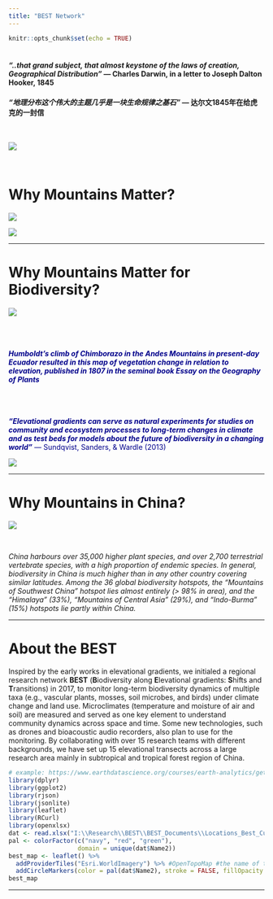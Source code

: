 ```yaml
---
title: "BEST Network"
---
```


```r
knitr::opts_chunk$set(echo = TRUE)
```

#### <br> ***"..that grand subject, that almost keystone of the laws of creation, Geographical Distribution"*** --- Charles Darwin, in a letter to Joseph Dalton Hooker, 1845

#### ***"地理分布这个伟大的主题几乎是一块生命规律之基石"*** --- 达尔文1845年在给虎克的一封信

<br>

![](Pictures/1st_page.png)

<br>

# Why Mountains Matter?

::: {.row}
::: {.col-md-6 align="center"}
![](Pictures/Thinking%20Like%20a%20Mountain.png)
:::

::: {.col-md-6 align="center"}
![](Pictures/Why%20Mountains%20matter.jpg)
:::
:::

<hr>

# Why Mountains Matter for Biodiversity?

::: {.row}
::: {.col-md-8 align="center"}
![](Pictures/Humboldt1805-Chimborazo_new.png)
:::

::: {.col-md-4 align="center" style="color: darkblue"}
<br>
<br>
<br>
***Humboldt's climb of Chimborazo in the Andes Mountains in present-day Ecuador resulted in this map of vegetation change in relation to elevation, published in 1807 in the seminal book Essay on the Geography of Plants***
:::
:::

::: {.row}
::: {.col-md-4 align="center" style="color: darkblue"}
<br>
<br>
<br>
***"Elevational gradients can serve as natural experiments for studies on community and ecosystem processes to long-term changes in climate and as test beds for models about the future of biodiversity in a changing world"*** --- Sundqvist, Sanders, & Wardle (2013)
:::

::: {.col-md-8 align="center"}
![](Pictures/WhyMountainsMatter_Poem.png)
:::
:::

<hr>

# Why Mountains in China?

[![](Pictures/Mountains_China.png)](Pictures/Mountains_China.png)

<br>

*China harbours over 35,000 higher plant species, and over 2,700 terrestrial vertebrate species, with a high proportion of endemic species. In general, biodiversity in China is much higher than in any other country covering similar latitudes. Among the 36 global biodiversity hotspots, the "Mountains of Southwest China" hotspot lies almost entirely (\> 98% in area), and the "Himalaya" (33%), "Mountains of Central Asia" (29%), and "Indo-Burma" (15%) hotspots lie partly within China.*

<hr>

# About the BEST

Inspired by the early works in elevational gradients, we initialed a regional research network **BEST** (**B**iodiversity along **E**levational gradients: **S**hifts and **T**ransitions) in 2017, to monitor long-term biodiversity dynamics of multiple taxa (e.g., vascular plants, mosses, soil microbes, and birds) under climate change and land use. Microclimates (temperature and moisture of air and soil) are measured and served as one key element to understand community dynamics across space and time. Some new technologies, such as drones and bioacoustic audio recorders, also plan to use for the monitoring. By collaborating with over 15 research teams with different backgrounds, we have set up 15
elevational transects across a large research area mainly in subtropical and tropical forest region of China.

<div align="center">
```r
# example: https://www.earthdatascience.org/courses/earth-analytics/get-data-using-apis/leaflet-r/
library(dplyr)
library(ggplot2)
library(rjson)
library(jsonlite)
library(leaflet)
library(RCurl)
library(openxlsx)
dat <- read.xlsx("I:\\Research\\BEST\\BEST_Documents\\Locations_Best_Current.xlsx")
pal <- colorFactor(c("navy", "red", "green"),
                   domain = unique(dat$Name2))
best_map <- leaflet() %>%
  addProviderTiles("Esri.WorldImagery") %>% #OpenTopoMap #the name of the provider (see http://leaflet-extras.github.io/leaflet-providers/preview/ and https://github.com/leaflet-extras/leaflet-providers)
  addCircleMarkers(color = pal(dat$Name2), stroke = FALSE, fillOpacity = 0.5, lng=dat$long, lat=dat$lat, popup=dat$Name2)
best_map
```
</div>

<hr>